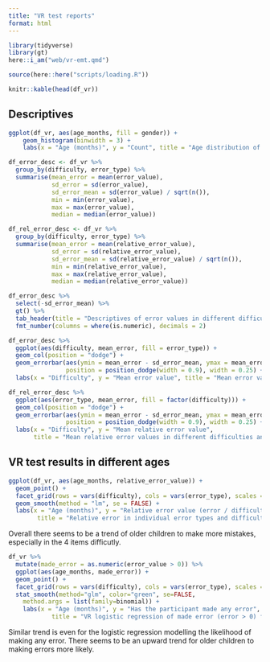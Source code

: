 ```yaml
---
title: "VR test reports"
format: html
---
```


```r
library(tidyverse)
library(gt)
here::i_am("web/vr-emt.qmd")
```

```r
source(here::here("scripts/loading.R"))
```

```r
knitr::kable(head(df_vr))
```

## Descriptives
```r
ggplot(df_vr, aes(age_months, fill = gender)) +
    geom_histogram(binwidth = 3) + 
    labs(x = "Age (months)", y = "Count", title = "Age distribution of participants")
```

```r
df_error_desc <- df_vr %>%
  group_by(difficulty, error_type) %>%
  summarise(mean_error = mean(error_value), 
            sd_error = sd(error_value),
            sd_error_mean = sd(error_value) / sqrt(n()),
            min = min(error_value),
            max = max(error_value),
            median = median(error_value))

df_rel_error_desc <- df_vr %>%
  group_by(difficulty, error_type) %>%
  summarise(mean_error = mean(relative_error_value), 
            sd_error = sd(relative_error_value),
            sd_error_mean = sd(relative_error_value) / sqrt(n()),
            min = min(relative_error_value),
            max = max(relative_error_value),
            median = median(relative_error_value))

df_error_desc %>%
  select(-sd_error_mean) %>%
  gt() %>%
  tab_header(title = "Descriptives of error values in different difficulties and error types") %>%
  fmt_number(columns = where(is.numeric), decimals = 2)
```

```r
df_error_desc %>%
  ggplot(aes(difficulty, mean_error, fill = error_type)) +
  geom_col(position = "dodge") +
  geom_errorbar(aes(ymin = mean_error - sd_error_mean, ymax = mean_error + sd_error_mean), 
                position = position_dodge(width = 0.9), width = 0.25) +
  labs(x = "Difficulty", y = "Mean error value", title = "Mean error values in different difficulties and error types")
```

```r
df_rel_error_desc %>%
  ggplot(aes(error_type, mean_error, fill = factor(difficulty))) +
  geom_col(position = "dodge") +
  geom_errorbar(aes(ymin = mean_error - sd_error_mean, ymax = mean_error + sd_error_mean), 
                position = position_dodge(width = 0.9), width = 0.25) +
  labs(x = "Difficulty", y = "Mean relative error value",
       title = "Mean relative error values in different difficulties and error types")
```

## VR test results in different ages

```r
ggplot(df_vr, aes(age_months, relative_error_value)) +
  geom_point() +
  facet_grid(rows = vars(difficulty), cols = vars(error_type), scales = "free_y") +
  geom_smooth(method = "lm", se = FALSE) +
  labs(x = "Age (months)", y = "Relative error value (error / difficulty)", 
        title = "Relative error in individual error types and difficulties")
```

Overall there seems to be a trend of older children to make more mistakes, especially in the 4 items difficutly.

```r
df_vr %>%
  mutate(made_error = as.numeric(error_value > 0)) %>%
  ggplot(aes(age_months, made_error)) +
  geom_point() +
  facet_grid(rows = vars(difficulty), cols = vars(error_type), scales = "free_y") +
  stat_smooth(method="glm", color="green", se=FALSE, 
    method.args = list(family=binomial)) + 
    labs(x = "Age (months)", y = "Has the participant made any error", 
            title = "VR logistic regression of made error (error > 0) for each difficulty and error type")
``` 

Similar trend is even for the logistic regression modelling the likelihood of making any error. There seems to be an upward trend for older children to making errors more likely.